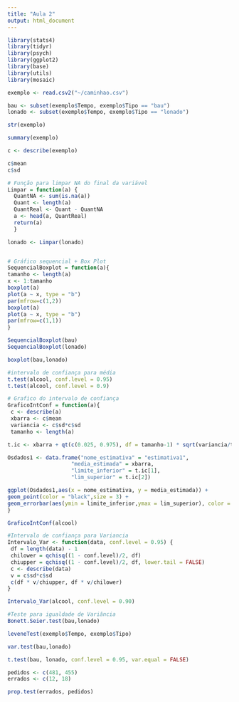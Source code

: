 ```yaml
---
title: "Aula 2"
output: html_document
---
```


```r
library(stats4)
library(tidyr)
library(psych)
library(ggplot2)
library(base)
library(utils)
library(mosaic)
```


```r

exemplo <- read.csv2("~/caminhao.csv")

bau <- subset(exemplo$Tempo, exemplo$Tipo == "bau")
lonado <- subset(exemplo$Tempo, exemplo$Tipo == "lonado")

str(exemplo)

summary(exemplo)

c <- describe(exemplo)

c$mean
c$sd

```
```r
# Função para limpar NA do final da variável
Limpar = function(a) {
  QuantNA <- sum(is.na(a))
  Quant <- length(a)
  QuantReal <- Quant - QuantNA
  a <- head(a, QuantReal)
  return(a)
  }

lonado <- Limpar(lonado)



```

```r


# Gráfico sequencial + Box Plot
SequencialBoxplot = function(a){
tamanho <- length(a)
x <- 1:tamanho
boxplot(a)
plot(a ~ x, type = "b")
par(mfrow=c(1,2))
boxplot(a)
plot(a ~ x, type = "b")
par(mfrow=c(1,1))
}

SequencialBoxplot(bau)
SequencialBoxplot(lonado)

boxplot(bau,lonado)

```

```r
#intervalo de confiança para média
t.test(alcool, conf.level = 0.95)
t.test(alcool, conf.level = 0.9)

# Grafico do intervalo de confiança
GraficoIntConf = function(a){
 c <- describe(a)
 xbarra <- c$mean
 variancia <- c$sd*c$sd
 tamanho <- length(a)

t.ic <- xbarra + qt(c(0.025, 0.975), df = tamanho-1) * sqrt(variancia/tamanho)

Osdados1 <- data.frame("nome_estimativa" = "estimativa1",
                    "media_estimada" = xbarra,
                    "limite_inferior" = t.ic[1],
                    "lim_superior" = t.ic[2]) 

ggplot(Osdados1,aes(x = nome_estimativa, y = media_estimada)) +
geom_point(color = "black",size = 3) +
geom_errorbar(aes(ymin = limite_inferior,ymax = lim_superior), color = "red")
}

GraficoIntConf(alcool)
```


```r
#Intervalo de confiança para Variancia
Intervalo_Var <- function(data, conf.level = 0.95) {
 df = length(data) - 1
 chilower = qchisq((1 - conf.level)/2, df)
 chiupper = qchisq((1 - conf.level)/2, df, lower.tail = FALSE)
 c <- describe(data)
 v = c$sd*c$sd
 c(df * v/chiupper, df * v/chilower)
}

Intervalo_Var(alcool, conf.level = 0.90)

```


```r
#Teste para igualdade de Variância
Bonett.Seier.test(bau,lonado)

leveneTest(exemplo$Tempo, exemplo$Tipo)

var.test(bau,lonado)

```

```r
t.test(bau, lonado, conf.level = 0.95, var.equal = FALSE)
````
```r
pedidos <- c(481, 455)
errados <- c(12, 18)

prop.test(errados, pedidos)
```